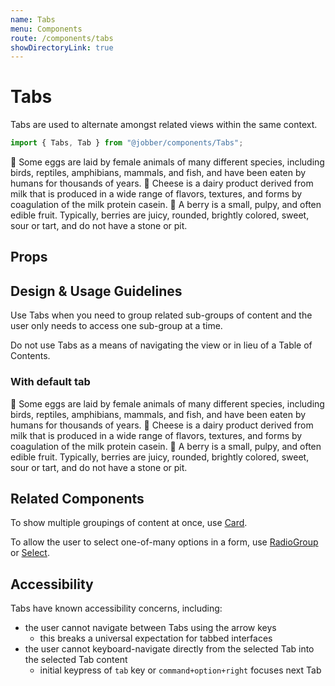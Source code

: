 ```yaml
---
name: Tabs
menu: Components
route: /components/tabs
showDirectoryLink: true
---
```



# Tabs

<ComponentStatus stage="ready" responsive="yes" accessible="yes" />

Tabs are used to alternate amongst related views within the same context.

```ts
import { Tabs, Tab } from "@jobber/components/Tabs";
```

<Playground>
  <Tabs>
    <Tab label="Eggs">
      🍳 Some eggs are laid by female animals of many different species,
      including birds, reptiles, amphibians, mammals, and fish, and have been
      eaten by humans for thousands of years.
    </Tab>
    <Tab label="Cheese">
      🧀 Cheese is a dairy product derived from milk that is produced in a wide
      range of flavors, textures, and forms by coagulation of the milk protein
      casein.
    </Tab>
    <Tab label="Berries">
      🍓 A berry is a small, pulpy, and often edible fruit. Typically, berries
      are juicy, rounded, brightly colored, sweet, sour or tart, and do not have
      a stone or pit.
    </Tab>
  </Tabs>
</Playground>

## Props

<Props of={Tab} />

## Design & Usage Guidelines

Use Tabs when you need to group related sub-groups of content and the user only
needs to access one sub-group at a time.

Do not use Tabs as a means of navigating the view or in lieu of a Table of
Contents.

### With default tab

<Playground>
  <Tabs defaultTab={2}>
    <Tab label="Eggs">
      🍳 Some eggs are laid by female animals of many different species,
      including birds, reptiles, amphibians, mammals, and fish, and have been
      eaten by humans for thousands of years.
    </Tab>
    <Tab label="Cheese">
      🧀 Cheese is a dairy product derived from milk that is produced in a wide
      range of flavors, textures, and forms by coagulation of the milk protein
      casein.
    </Tab>
    <Tab label="Berries">
      🍓 A berry is a small, pulpy, and often edible fruit. Typically, berries
      are juicy, rounded, brightly colored, sweet, sour or tart, and do not have
      a stone or pit.
    </Tab>
  </Tabs>
</Playground>

## Related Components

To show multiple groupings of content at once, use [Card](card).

To allow the user to select one-of-many options in a form, use
[RadioGroup](radio-group) or [Select](select).

## Accessibility

Tabs have known accessibility concerns, including:

- the user cannot navigate between Tabs using the arrow keys
  - this breaks a universal expectation for tabbed interfaces
- the user cannot keyboard-navigate directly from the selected Tab into the
  selected Tab content
  - initial keypress of `tab` key or `command+option+right` focuses next Tab
